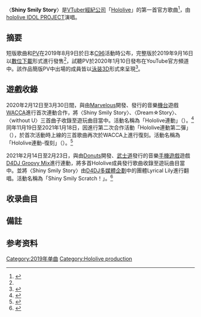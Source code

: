 {{noteTA
|G1=Music
}}
{{Infobox song
| name       = {{lang|en|Shiny Smily Story}}
| type       = single
| artist     = [[hololive_production|hololive IDOL PROJECT]]
| cover      = Shiny Smily Story Cover.png
| released   = {{start date|2019|09|16}}<ref name="ori">{{Cite web|url=https://www.oricon.co.jp/pressrelease/532525/|script-title=ja:VTuber事務所「ホロライブ」公式曲第1弾「Shiny Smily Story」のデジタル配信を9月16日（月）開始|website=oricon news|date=2019-09-13|accessdate=2019-10-08|archive-date=2019-10-08|archive-url=https://web.archive.org/web/20191008121154/https://www.oricon.co.jp/pressrelease/532525/|dead-url=no}}</ref>
| format     = {{hlist|[[數位音樂下載|數位下載]]|[[流媒体|流媒体]]}}
| genre      = [[J-POP|J-POP]]
| composer   = 中野領太
| lyricist   = 金丸佳史、中野領太
| producer   = 木戶文祥
| length     = {{duration|m=4|s=15}}
| label      = COVER CORP
| next_title = [[目標夢中澄空|目標夢中澄空]]
| next_year  = 2020
}}

〈'''Shiny Smily Story'''〉是[[VTuber|VTuber]][[經紀公司|經紀公司]]「[[hololive_production|Hololive]]」的第一首官方歌曲<ref>{{Cite web|url=https://toppamedia.com/news-2019-9-hololive-shiny-smily-story-release/|script-title=ja:ホロライブ公式曲第1弾「Shiny Smily Story」のデジタル配信決定！|website=toppa|date=2019-09-12|accessdate=2019-10-08|archive-date=2019-10-08|archive-url=https://web.archive.org/web/20191008121157/https://toppamedia.com/}}</ref>，由[[hololive_production#所属VTuber|hololive IDOL PROJECT]]{{notetag|name=holoidol|即時乃空、蘿蔔子、櫻巫女和hololive一期生、二期生、Gamers的全部成員。}}演唱。

==摘要==
短版歌曲和[[MV|PV]]在2019年8月9日於日本[[Comic_Market|C96]]活動時公布，完整版於2019年9月16日以[[數位下載|數位下載]]形式進行發售<ref name="ori"/>，試聽PV於2020年1月10日發布在YouTube官方頻道中。該作品簡版PV中出場的成員皆以[[泳装|泳装]][[计算机动画|3D]]形式來呈現<ref>{{Cite web|url=https://www.oricon.co.jp/pressrelease/538380/|script-title=ja:バーチャルの姿で新たな活躍の場へ！「ホロライブ」新メンバー募集のお知らせ|website=oricon news|date=2019-09-25|accessdate=2019-10-08|archive-date=2019-10-08|archive-url=https://web.archive.org/web/20191008121156/https://www.oricon.co.jp/pressrelease/538380/|dead-url=no}}</ref>。

==遊戲收錄==
2020年2月12日至3月30日間，與由[[Marvelous|Marvelous]]開發、發行的音樂[[街機|機台]]遊戲[[WACCA|WACCA]]進行首次連動合作，將〈Shiny Smily Story〉、〈Dream☆Story〉、〈without U〉三首曲子收錄至遊玩曲目當中。活動名稱為「Hololive連動」（{{lang|ja|ホロライブコラボ}}）。<ref>{{Cite web|url=https://www.4gamer.net/games/436/G043627/20200213015/
|script-title=ja:［JAEPO2020］「ホロライブ」とのコラボの詳細が発表に。「WACCA S」スペシャルライブステージのレポートをお届け|website=4gamer.net|date=2020-02-08|accessdate=2021-03-13|archive-date=2021-03-13|archive-url=https://web.archive.org/web/20210313080926/https://www.4gamer.net/games/436/G043627/20200213015/|dead-url=no|language=ja}}</ref>同年11月19日至2021年1月18日，因進行第二次合作活動「Hololive連動第二彈」（{{lang|ja|ホロライブコラボ第2弾}}），於首次活動時上線的三首歌曲再次於WACCA上進行復刻。活動名稱為「Hololive連動-復刻」（{{lang|ja|ホロライブコラボ(復刻)}}）。<ref>{{Cite web|url=https://www.4gamer.net/games/436/G043627/20201119073/
|script-title=ja:「WACCA」がVTuberグループ“ホロライブ”とのコラボイベント第2弾を実施|website=4gamer.net|date=2020-11-19|accessdate=2021-03-13|archive-date=2021-03-13|archive-url=https://web.archive.org/web/20210214113335/https://www.4gamer.net/games/436/G043627/20201119073/|dead-url=no|language=ja}}</ref>

2021年2月14日至2月23日，與由[[Donuts|Donuts]]開發、[[武士道|武士道]]發行的音樂[[手機遊戲|手機遊戲]]遊戲[[D4DJ|D4DJ Groovy Mix]]進行連動，將多首Hololive成員發行歌曲收錄至遊玩曲目當中。並將〈Shiny Smily Story〉由[[D4DJ|D4DJ多媒體企劃]]中的團體Lyrical Lily進行翻唱。活動名稱為「Shiny Smily Scratch！」。<ref>{{Cite web|url=https://www.jiji.com/jc/article?k=000003885.000014827&g=prt
|script-title=ja:グルミクが『ホロライブ』とのコラボイベント開催！カバー楽曲「Shiny Smily Story」を実装！：時事ドットコム|website=jiji.com|date=2021-02-14|accessdate=2021-03-13|archive-date=2021-03-13|archive-url=https://web.archive.org/web/20210313084557/https://www.jiji.com/jc/article?k=000003885.000014827&g=prt|dead-url=yes|language=ja}}</ref>

==收录曲目==
{{tracklist
| headline = 數位下載
| total_length = 8:32
| title1 = Shiny Smily Story
| length1 = 4:16

| title2 = Shiny Smily Story(instrumental)
| length2 = 4:16
}}

==備註==
<references group="註" />

==参考资料==
{{Reflist}}

{{hololive}}
[[Category:2019年单曲|Category:2019年单曲]]
[[Category:Hololive_production|Category:Hololive production]]